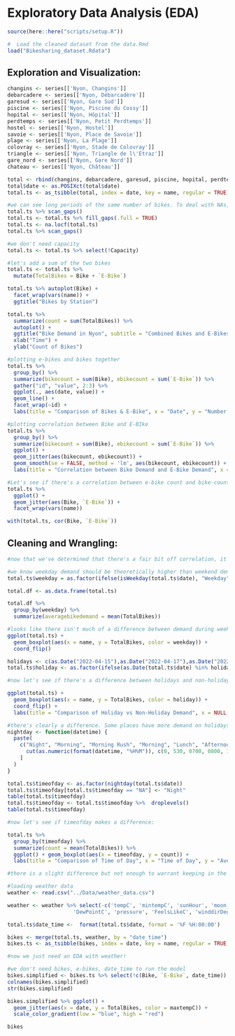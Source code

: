 # Exploratory Data Analysis (EDA)

```r
source(here::here("scripts/setup.R"))
```


```r
#  Load the cleaned dataset from the data.Rmd
load("Bikesharing_dataset.Rdata")
```

## Exploration and Visualization: 

```r
changins <- series[['Nyon, Changins']]
debarcadere <- series[['Nyon, Débarcadère']]
garesud <- series[['Nyon, Gare Sud']]
piscine <- series[['Nyon, Piscine du Cossy']]
hopital <- series[['Nyon, Hôpital']]
perdtemps <- series[['Nyon, Petit Perdtemps']]
hostel <- series[['Nyon, Hostel']]
savoie <- series[['Nyon, Place de Savoie']]
plage <- series[['Nyon, La Plage']]
colovray <- series[['Nyon, Stade de Colovray']]
triangle <- series[['Nyon, Triangle de l\'Etraz']]
gare_nord <- series[['Nyon, Gare Nord']]
chateau <- series[['Nyon, Château']]

```



```r
total <- rbind(changins, debarcadere, garesud, piscine, hopital, perdtemps, hostel, savoie, plage, colovray, triangle, gare_nord, chateau)
total$date <- as.POSIXct(total$date)
total.ts <- as_tsibble(total, index = date, key = name, regular = TRUE)
```


```r
#we can see long periods of the same number of bikes. To deal with NAs, we'll just replace the NAs with the last value
total.ts %>% scan_gaps()
total.ts <- total.ts %>% fill_gaps(.full = TRUE)
total.ts <- na.locf(total.ts)
total.ts %>% scan_gaps()
```

```r
#we don't need capacity
total.ts <- total.ts %>% select(!Capacity)
```

```r
#let's add a sum of the two bikes
total.ts <- total.ts %>%
  mutate(TotalBikes = Bike + `E-Bike`)

total.ts %>% autoplot(Bike) +
  facet_wrap(vars(name)) +
  ggtitle("Bikes by Station")

total.ts %>%
  summarize(count = sum(TotalBikes)) %>%
  autoplot() +
  ggtitle("Bike Demand in Nyon", subtitle = "Combined Bikes and E-Bikes Demand") +
  xlab("Time") +
  ylab("Count of Bikes")
```

```r
#plotting e-bikes and bikes together
total.ts %>%
  group_by() %>%
  summarize(bikecount = sum(Bike), ebikecount = sum(`E-Bike`)) %>% 
  gather("id", "value", 2:3) %>% 
  ggplot(., aes(date, value)) +
  geom_line() +
  facet_wrap(~id) +
  labs(title = "Comparison of Bikes & E-Bike", x = "Date", y = "Number of Bikes at All Stations")
```

```r
#plotting correlation between Bike and E-BIke
total.ts %>%
  group_by() %>%
  summarize(bikecount = sum(Bike), ebikecount = sum(`E-Bike`)) %>%
  ggplot() + 
  geom_jitter(aes(bikecount, ebikecount)) +
  geom_smooth(se = FALSE, method = 'lm', aes(bikecount, ebikecount)) +
  labs(title = "Correlation between Bike Demand and E-Bike Demand", x = "Bikes", y = "E-Bikes")
```

```r
#Let's see if there's a correlation between e-bike count and bike-count based on location
total.ts %>%
  ggplot() + 
  geom_jitter(aes(Bike, `E-Bike`)) + 
  facet_wrap(vars(name))

with(total.ts, cor(Bike, `E-Bike`))
```



## Cleaning and Wrangling:


```r
#now that we've determined that there's a fair bit off correlation, it's time to work on the dataset

#we know weekday demand should be theoretically higher than weekend demand. Let's add.
total.ts$weekday = as.factor(ifelse(isWeekday(total.ts$date), "Weekday", "Weekend"))

total.df <- as.data.frame(total.ts)

total.df %>%
  group_by(weekday) %>% 
  summarize(averagebikedemand = mean(TotalBikes))
```

```r
#looks like there isn't much of a difference between demand during weekdays and weekends.
ggplot(total.ts) +
  geom_boxplot(aes(x = name, y = TotalBikes, color = weekday)) +
  coord_flip()

holidays <- c(as.Date("2022-04-15"),as.Date("2022-04-17"),as.Date("2022-04-18"),as.Date("2022-04-25"), as.Date("2022-05-01"))
total.ts$holiday <- as.factor(ifelse(as.Date(total.ts$date) %in% holidays, 1, 0))
```


```r
#now let's see if there's a difference between holidays and non-holidays

ggplot(total.ts) +
  geom_boxplot(aes(x = name, y = TotalBikes, color = holiday)) +
  coord_flip() +
  labs(title = "Comparison of Holiday vs Non-Holiday Demand", x = NULL, y = 'Number of Bikes')
```


```r
#there's clearly a difference. Some places have more demand on holidays, some have less
nightday <- function(datetime) {
  paste(
    c("Night", "Morning", "Morning Rush", "Morning", "Lunch", "Afternoon", "Afternoon Rush", "Evening", "Night")[
      cut(as.numeric(format(datetime, "%H%M")), c(0, 530, 0700, 0800, 1100, 1300, 1600, 1700 ,2000, 2359))
    ]
  )
}

```


```r
total.ts$timeofday <- as.factor(nightday(total.ts$date))
total.ts$timeofday[total.ts$timeofday == "NA"] <- "Night"
table(total.ts$timeofday)
total.ts$timeofday <- total.ts$timeofday %>%  droplevels()
table(total.ts$timeofday)
```


```r
#now let's see if timeofday makes a difference:

total.ts %>%
  group_by(timeofday) %>% 
  summarize(count = mean(TotalBikes)) %>%
  ggplot() + geom_boxplot(aes(x = timeofday, y = count)) +
  labs(title = "Comparison of Time of Day", x = "Time of Day", y = "Average Bikes at Station")

#there is a slight difference but not enough to warrant keeping in the dataset

```


```r
#loading weather data
weather <- read.csv("../Data/weather_data.csv")

weather <- weather %>% select(-c('tempC', 'mintempC', 'sunHour', 'moon_illumination', 'moonrise', 'moonset', 'sunrise', 'sunset',
                     'DewPointC', 'pressure', 'FeelsLikeC', 'winddirDegree', 'location'))

total.ts$date_time <-  format(total.ts$date, format = '%F %H:00:00')

bikes <- merge(total.ts, weather, by = "date_time")
bikes.ts <- as_tsibble(bikes, index = date, key = name, regular = TRUE)
```


```r
#now we just need an EDA with weather!

#we don't need bikes, e-bikes, date_time to run the model
bikes.simplified <- bikes.ts %>% select(!c(Bike, `E-Bike`, date_time))
colnames(bikes.simplified)
str(bikes.simplified)

bikes.simplified %>% ggplot() +
  geom_jitter(aes(x = date, y = TotalBikes, color = maxtempC)) +
  scale_color_gradient(low = "blue", high = "red")

bikes
```
